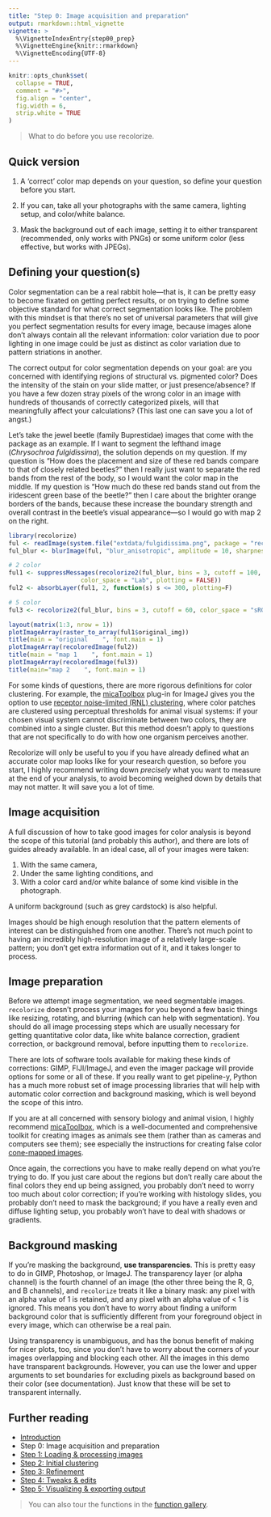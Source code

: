 ```yaml
---
title: "Step 0: Image acquisition and preparation"
output: rmarkdown::html_vignette
vignette: >
  %\VignetteIndexEntry{step00_prep}
  %\VignetteEngine{knitr::rmarkdown}
  %\VignetteEncoding{UTF-8}
---
```


```r
knitr::opts_chunk$set(
  collapse = TRUE,
  comment = "#>", 
  fig.align = "center",
  fig.width = 6,
  strip.white = TRUE
)
```

> What to do before you use recolorize.

## Quick version

1. A 'correct' color map depends on your question, so define your question before you start.

2. If you can, take all your photographs with the same camera, lighting setup, and color/white balance.

3. Mask the background out of each image, setting it to either transparent (recommended, only works with PNGs) or some uniform color (less effective, but works with JPEGs).

## Defining your question(s)

Color segmentation can be a real rabbit hole—that is, it can be pretty easy to become fixated on getting perfect results, or on trying to define some objective standard for what correct segmentation looks like. The problem with this mindset is that there’s no set of universal parameters that will give you perfect segmentation results for every image, because images alone don’t always contain all the relevant information: color variation due to poor lighting in one image could be just as distinct as color variation due to pattern striations in another.

The correct output for color segmentation depends on your goal: are you concerned with identifying regions of structural vs. pigmented color? Does the intensity of the stain on your slide matter, or just presence/absence? If you have a few dozen stray pixels of the wrong color in an image with hundreds of thousands of correctly categorized pixels, will that meaningfully affect your calculations? (This last one can save you a lot of angst.)

Let's take the jewel beetle (family Buprestidae) images that come with the package as an example. If I want to segment the lefthand image (*Chrysochroa fulgidissima*), the solution depends on my question. If my question is "How does the placement and size of these red bands compare to that of closely related beetles?" then I really just want to separate the red bands from the rest of the body, so I would want the color map in the middle. If my question is "How much do these red bands stand out from the iridescent green base of the beetle?" then I care about the brighter orange borders of the bands, because these increase the boundary strength and overall contrast in the beetle's visual appearance—so I would go with map 2 on the right.

```r
library(recolorize)
ful <- readImage(system.file("extdata/fulgidissima.png", package = "recolorize"))
ful_blur <- blurImage(ful, "blur_anisotropic", amplitude = 10, sharpness = 0.5, plotting = FALSE)

# 2 color
ful1 <- suppressMessages(recolorize2(ful_blur, bins = 3, cutoff = 100, 
                    color_space = "Lab", plotting = FALSE))
ful2 <- absorbLayer(ful1, 2, function(s) s <= 300, plotting=F)

# 5 color
ful3 <- recolorize2(ful_blur, bins = 3, cutoff = 60, color_space = "sRGB", plotting = F)

layout(matrix(1:3, nrow = 1))
plotImageArray(raster_to_array(ful1$original_img))
title(main = "original    ", font.main = 1)
plotImageArray(recoloredImage(ful2))
title(main = "map 1    ", font.main = 1)
plotImageArray(recoloredImage(ful3))
title(main="map 2    ", font.main = 1)
```

For some kinds of questions, there are more rigorous definitions for color clustering. For example, the [micaToolbox](http://www.empiricalimaging.com/) plug-in for ImageJ gives you the option to use [receptor noise-limited (RNL) clustering](http://www.empiricalimaging.com/knowledge-base/rnl-clustering/), where color patches are clustered using perceptual thresholds for animal visual systems: if your chosen visual system cannot discriminate between two colors, they are combined into a single cluster. But this method doesn't apply to questions that are not specifically to do with how one organism perceives another. 

Recolorize will only be useful to you if you have already defined what an accurate color map looks like for your research question, so before you start, I highly recommend writing down *precisely* what you want to measure at the end of your analysis, to avoid becoming weighed down by details that may not matter. It will save you a lot of time.

## Image acquisition

A full discussion of how to take good images for color analysis is beyond the scope of this tutorial (and probably this author), and there are lots of guides already available. In an ideal case, all of your images were taken:

1. With the same camera, 
2. Under the same lighting conditions, and 
3. With a color card and/or white balance of some kind visible in the photograph. 

A uniform background (such as grey cardstock) is also helpful. 

Images should be high enough resolution that the pattern elements of interest can be distinguished from one another. There's not much point to having an incredibly high-resolution image of a relatively large-scale pattern; you don't get extra information out of it, and it takes longer to process. 

## Image preparation

Before we attempt image segmentation, we need segmentable images. `recolorize` doesn’t process your images for you beyond a few basic things like resizing, rotating, and blurring (which can help with segmentation). You should do all image processing steps which are usually necessary for getting quantitative color data, like white balance correction, gradient correction, or background removal, before inputting them to `recolorize`.

There are lots of software tools available for making these kinds of corrections: GIMP, FIJI/ImageJ, and even the imager package will provide options for some or all of these. If you really want to get pipeline-y, Python has a much more robust set of image processing libraries that will help with automatic color correction and background masking, which is well beyond the scope of this intro. 

If you are at all concerned with sensory biology and animal vision, I highly recommend [micaToolbox](http://www.empiricalimaging.com/), which is a well-documented and comprehensive toolkit for creating images as animals see them (rather than as cameras and computers see them); see especially the instructions for creating false color [cone-mapped images](http://www.empiricalimaging.com/knowledge-base/creating-cone-catch-models/).

Once again, the corrections you have to make really depend on what you’re trying to do. If you just care about the regions but don’t really care about the final colors they end up being assigned, you probably don’t need to worry too much about color correction; if you’re working with histology slides, you probably don’t need to mask the background; if you have a really even and diffuse lighting setup, you probably won’t have to deal with shadows or gradients.

## Background masking

If you’re masking the background, **use transparencies**. This is pretty easy to do in GIMP, Photoshop, or ImageJ. The transparency layer (or alpha channel) is the fourth channel of an image (the other three being the R, G, and B channels), and `recolorize` treats it like a binary mask: any pixel with an alpha value of 1 is retained, and any pixel with an alpha value of < 1 is ignored. This means you don’t have to worry about finding a uniform background color that is sufficiently different from your foreground object in every image, which can otherwise be a real pain. 

Using transparency is unambiguous, and has the bonus benefit of making for nicer plots, too, since you don’t have to worry about the corners of your images overlapping and blocking each other. All the images in this demo have transparent backgrounds. However, you can use the lower and upper arguments to set boundaries for excluding pixels as background based on their color (see documentation). Just know that these will be set to transparent internally.

## Further reading

* [Introduction](Introduction.html)  
* Step 0: Image acquisition and preparation
* [Step 1: Loading & processing images](step01_loading.html)  
* [Step 2: Initial clustering](step02_initial_cluster.html)  
* [Step 3: Refinement](step03_refinement.html)  
* [Step 4: Tweaks & edits](step04_manual_tweak.html)  
* [Step 5: Visualizing & exporting output](step05_visualization_export.html)  

> You can also tour the functions in the [function gallery](gallery.html).

